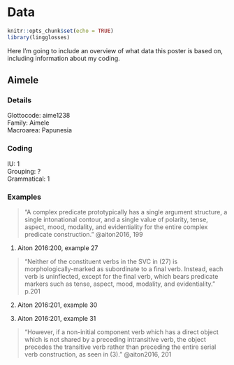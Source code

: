# Data

```r
knitr::opts_chunk$set(echo = TRUE)
library(lingglosses)
```

Here I'm going to include an overview of what data this poster is based on, including information about my coding.

## Aimele
### Details
Glottocode: aime1238 <br> 
Family: Aimele <br>
Macroarea: Papunesia

### Coding
IU: 1 <br> Grouping: ? <br> Grammatical: 1

### Examples

> "A complex predicate prototypically has a single argument structure, a single intonational contour, and a single value of polarity, tense, aspect, mood, modality, and evidentiality for the entire complex predicate construction." 
@aiton2016, 199

(@aimele1) Aiton 2016:200, example 27
<!-- # ```{r, echo=FALSE} -->
<!-- # gloss_example(transliteration = "ko:dulu sulo:bo-mo: wElE sE:-ja:", -->
<!-- #               glosses = "downward NAME-DAT shout say-PST", -->
<!-- #               free_translation = "I shouted it down to Solo:bu.") -->
<!-- # ``` -->

> "Neither of the constituent verbs in the SVC in (27) is morphologically-marked as subordinate to a final verb. Instead, each verb is uninflected, except for the final verb, which bears predicate markers such as tense, aspect, mood, modality, and evidentiality."
p.201

(@aimele2) Aiton 2016:201, example 30
<!-- # ```{r, echo=FALSE} -->
<!-- #  -->
<!-- # gloss_example(transliteration = "nE: ti:PHE: o:ga: E-ja: o:gE: di a:nE:", -->
<!-- #               glosses = "1:SG afterwards pandanus seedling-ABS carry_in_bilum take go:PST", -->
<!-- #               free_translation = "I went after him, taking the pandanus seeds in a bilum.") -->
<!-- # ``` -->

(@aimele3) Aiton 2016:201, example 31
<!-- # ```{r, echo=FALSE} -->
<!-- # gloss_example(transliteration = "sugu:lu: Ena: hEna: do:ga: dijE:=bi: kEi", -->
<!-- #               glosses = "school that:ABS go house:ABS build=DEL.IMP ASSER", -->
<!-- #               free_translation = "Go build that building for the school!") -->
<!-- # ``` -->

> "However, if a non-initial component verb which has a direct object which is not shared by a preceding intransitive verb, the object precedes the transitive verb rather than preceding the entire serial verb construction, as seen in (@aimele3)."
@aiton2016, 201


